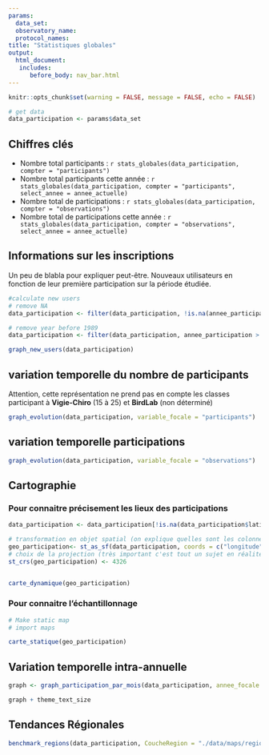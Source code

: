 ```yaml
---
params:
  data_set:
  observatory_name:
  protocol_names:
title: "Statistiques globales"
output:
  html_document:
   includes:
      before_body: nav_bar.html
---
```

  
```r
knitr::opts_chunk$set(warning = FALSE, message = FALSE, echo = FALSE) 

```

```r

# get data
data_participation <- params$data_set
```

## Chiffres clés

- Nombre total participants : `r stats_globales(data_participation, compter = "participants")`
- Nombre total participants cette année : `r stats_globales(data_participation, compter = "participants", select_annee = annee_actuelle)`
- Nombre total de participations : `r stats_globales(data_participation, compter = "observations")`
- Nombre total de participations cette année : `r stats_globales(data_participation, compter = "observations", select_annee = annee_actuelle)`

## Informations sur les inscriptions

Un peu de blabla pour expliquer peut-être. Nouveaux utilisateurs en fonction de leur première participation sur la période étudiée.

```r
#calculate new users
# remove NA
data_participation <- filter(data_participation, !is.na(annee_participation))

# remove year before 1989
data_participation <- filter(data_participation, annee_participation > 1989)

graph_new_users(data_participation)

```

## variation temporelle du nombre de participants

Attention, cette représentation ne prend pas en compte les classes participant à **Vigie-Chiro** (15 à 25) et **BirdLab** (non déterminé)

```r
graph_evolution(data_participation, variable_focale = "participants")


```

## variation temporelle participations

```r


graph_evolution(data_participation, variable_focale = "observations")

```

## Cartographie

### Pour connaitre précisement les lieux des participations

```r

data_participation <- data_participation[!is.na(data_participation$latitude),]

# transformation en objet spatial (on explique quelles sont les colonnes pour creer une "geometry")
geo_participation<- st_as_sf(data_participation, coords = c("longitude", "latitude"))
# choix de la projection (très important c'est tout un sujet en réalité)
st_crs(geo_participation) <- 4326


carte_dynamique(geo_participation)

```

### Pour connaitre l'échantillonnage

```r
# Make static map
# import maps

carte_statique(geo_participation)
```


## Variation temporelle intra-annuelle


```r
graph <- graph_participation_par_mois(data_participation, annee_focale = annee_actuelle)

graph + theme_text_size 
```


## Tendances Régionales

```r
benchmark_regions(data_participation, CoucheRegion = "./data/maps/region_shp/contours-geographiques-des-nouvelles-regions-metropole.shp")
```

